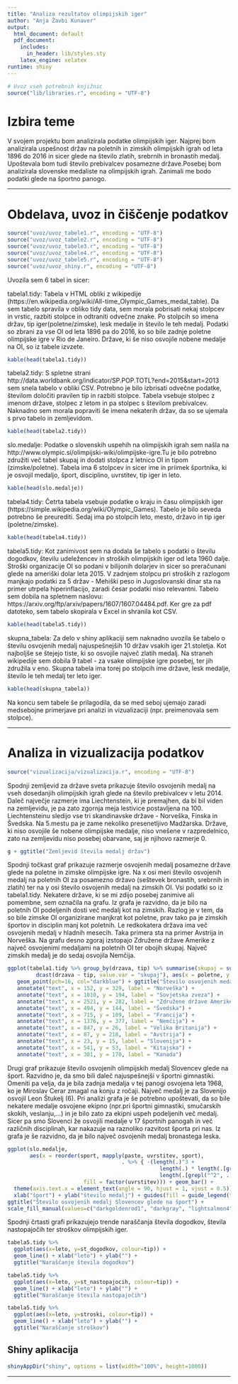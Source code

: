 ```yaml
---
title: "Analiza rezultatov olimpijskih iger"
author: "Anja Žavbi Kunaver"
output:
  html_document: default
  pdf_document:
    includes:
      in_header: lib/styles.sty
    latex_engine: xelatex
runtime: shiny
---
```


```r
# Uvoz vseh potrebnih knjižnic
source("lib/libraries.r", encoding = "UTF-8")
```

# Izbira teme

V svojem projektu bom analizirala podatke olimpijskih iger. Najprej bom analizirala uspešnost držav na poletnih in zimskih olimpijskih igrah od leta 1896 do 2016 in sicer glede na število zlatih, srebrnih in bronastih medalj. Upoštevala bom tudi število prebivalcev posamezne države.Posebej bom analizirala slovenske medaliste na olimpijskih igrah. Zanimali me bodo podatki glede na športno panogo.

***

# Obdelava, uvoz in čiščenje podatkov

```r
source("uvoz/uvoz_tabele1.r", encoding = "UTF-8")
source("uvoz/uvoz_tabele2.r", encoding = "UTF-8")
source("uvoz/uvoz_tabele3.r", encoding = "UTF-8")
source("uvoz/uvoz_tabele4.r", encoding = "UTF-8")
source("uvoz/uvoz_tabele5.r", encoding = "UTF-8")
source("uvoz/uvoz_shiny.r", encoding = "UTF-8")
```

Uvozila sem 6 tabel in sicer:

tabela1.tidy: Tabela v HTML obliki z wikipedije (https://en.wikipedia.org/wiki/All-time_Olympic_Games_medal_table).
Da sem tabelo spravila v obliko tidy data, sem morala pobrisati nekaj stolpcev in vrstic, razbiti stolpce in odtraniti odvečne znake. Po stolpcih so imena držav, tip iger(poletne/zimske), lesk medalje in število le teh medalj. Podatki so zbrani za vse OI od leta 1896 pa do 2016, ko so bile zadnje poletne olimpijske igre v Rio de Janeiro. Države, ki še niso osvojile nobene medalje na OI, so iz tabele izvzete.

```r
kable(head(tabela1.tidy))
```

tabela2.tidy: S spletne strani http://data.worldbank.org/indicator/SP.POP.TOTL?end=2015&start=2013 sem snela tabelo v obliki CSV. Potrebno je bilo izbrisati odvečne podatke, številom določiti pravilen tip in razbiti stolpce. Tabela vsebuje stolpec z imenom države, stolpec z letom in pa stolpec s številom prebivalcev. Naknadno sem morala popraviti še imena nekaterih držav, da so se ujemala s prvo tabelo in zemljevidom.

```r
kable(head(tabela2.tidy))
```

slo.medalje: Podatke o slovenskih uspehih na olimpijskih igrah sem našla na http://www.olympic.si/olimpijski-wiki/olimpijske-igre.Tu je bilo potrebno združiti več tabel skupaj in dodati stolpca z letnico OI in tipom (zimske/poletne). Tabela ima 6 stolpcev in sicer ime in priimek športnika, ki je osvojil medaljo, šport, disciplino, uvrstitev, tip iger in leto.

```r
kable(head(slo.medalje))
```

tabela4.tidy: Četrta tabela vsebuje podatke o kraju in času olimpijskih iger (https://simple.wikipedia.org/wiki/Olympic_Games).
Tabelo je bilo seveda potrebno še preurediti. Sedaj ima po stolpcih leto, mesto, državo in tip iger (poletne/zimske).

```r
kable(head(tabela4.tidy))
```

tabela5.tidy: Kot zanimivost sem na dodala še tabelo s podatki o številu dogodkov, številu udeležencev in stroških olimpijskih iger od leta 1960 dalje. Stroški organizacije OI so podani v bilijonih dolarjev in sicer so preračunani glede na ameriški dolar leta 2015. V zadnjem stolpcu pri stroških z razlogom manjkajo podatki za 5 držav - Mehiški peso in Jugoslovanski dinar sta na primer utrpela hiperinflacijo, zaradi česar podatki niso relevantni.
Tabelo sem dobila na spletnem naslovu: https://arxiv.org/ftp/arxiv/papers/1607/1607.04484.pdf. Ker gre za pdf datoteko, sem tabelo skopirala v Excel in shranila kot CSV.

```r
kable(head(tabela5.tidy))
```

skupna_tabela: Za delo v shiny aplikaciji sem naknadno uvozila še tabelo o številu osvojenih medalj najuspešnejših 10 držav vsakih iger 21.stoletja. Kot najboljše se štejejo tiste, ki so osvojile največ zlatih medalj. Na straneh wikipedije sem dobila 9 tabel - za vsake olimpijske igre posebej, ter jih združila v eno. Skupna tabela ima torej po stolpcih ime države, lesk medalje, število le teh medalj ter leto iger.

```r
kable(head(skupna_tabela))
```

Na koncu sem tabele še prilagodila, da se med seboj ujemajo zaradi medsebojne primerjave pri analizi in vizualizaciji (npr. preimenovala sem stolpce).

***
# Analiza in vizualizacija podatkov

```r
source("vizualizacija/vizualizacija.r", encoding = "UTF-8")
```

Spodnji zemljevid za države sveta prikazuje število osvojenih medalj na vseh dosedanjih olimpijskih igrah glede na število prebivalcev v letu 2014.
Daleč največje razmerje ima Liechtenstein, ki je premajhen, da bi bil viden na zemljevidu, je pa zato zgornja meja lestivice postavljena na 100. Liechtensteinu sledijo vse tri skandinavske države - Norveška, Finska in Švedska. Na 5.mestu pa je zame nekoliko presenetljivo Madžarska.
Države, ki niso osvojile še nobene olimpijske medalje, niso vnešene v razpredelnico, zato na zemljevidu niso posebej obarvane, saj je njihovo razmerje 0.

```r
g + ggtitle("Zemljevid števila medalj držav")
```

Spodnji točkast graf prikazuje razmerje osvojenih medalj posamezne države glede na poletne in zimske olimpijske igre. Na x osi meri število osvojenih medalj na poletnih OI za posamezno državo (seštevek bronastih, srebrnih in zlatih) ter na y osi število osvojenih medalj na zimskih OI. Vsi podatki so iz tabela1.tidy. Nekatere države, ki se mi zdijo posebej zanimive ali pomembne, sem označila na grafu.
Iz grafa je razvidno, da je bilo na poletnih OI podeljenih dosti več medalj kot na zimskih. Razlog je v tem, da so bile zimske OI organizirane manjkrat kot poletne, prav tako pa je zimskih športov in disciplin manj kot poletnih. Le redkokatera država ima več osvojenih medalj v hladnih mesecih. Taka primera sta na primer Avstrija in Norveška.
Na grafu desno zgoraj izstopajo Združene države Amerike z največ osvojenimi medaljami na poletnih OI ter obojih skupaj. Največ zimskih medalj je do sedaj osvojila Nemčija.

```r
ggplot(tabela1.tidy %>% group_by(drzava, tip) %>% summarise(skupaj = sum(stevilo)) %>%
         dcast(drzava ~ tip, value.var = "skupaj"), aes(x = poletne, y = zimske)) +
   geom_point(pch=16, col="darkblue") + ggtitle("Število osvojenih medalj posamezne države") +
   annotate("text", x = 152, y = 329, label = "Norveška") +
   annotate("text", x = 1010, y = 194, label = "Sovjetska zveza") +
   annotate("text", x = 2521, y = 282, label = "Združene države Amerike") +
   annotate("text", x = 494, y = 144, label = "Švedska") +
   annotate("text", x = 715, y = 109, label = "Francija") +
   annotate("text", x = 1376, y = 377, label = "Nemčija") +
   annotate("text", x = 847, y = 26, label = "Velika Britanija") +
   annotate("text", x = 87, y = 218, label = "Avstrija") +
   annotate("text", x = 23, y = 15, label = "Slovenija") +
   annotate("text", x = 541, y = 53, label = "Kitajska") +
   annotate("text", x = 301, y = 170, label = "Kanada")
```

Drugi graf prikazuje število osvojenih olimpijskih medalj Slovencev glede na šport. Razvidno je, da smo bili daleč najuspešnejši v športni gimnastiki. Omeniti pa velja, da je bila zadnja medalja v tej panogi osvojena leta 1968, ko je Miroslav Cerar zmagal na konju z ročaji. Največ medalj je za Slovenijo osvojil Leon Štukelj (6).
Pri analizi grafa je še potrebno upoštevati, da so bile nekatere medalje osvojene ekipno (npr.pri športni gimnastiki, smučarskih skokih, veslanju,...) in je bilo zato za ekipni uspeh podeljenih več medalj.
Sicer pa smo Slovenci že osvojili medalje v 17 športnih panogah in več različnih disciplinah, kar nakazuje na raznoliko razvitost športa pri nas. Iz grafa je še razvidno, da je bilo največ osvojenih medalj bronastega leska.

```r
ggplot(slo.medalje,
       aes(x = reorder(sport, mapply(paste, uvrstitev, sport),
                                    . %>% { -(length(.)^3 +
                                                length(.) * length(.[grepl("^1", .)]) +
                                                length(.[grepl("^2", .)])) }),
                        fill = factor(uvrstitev))) + geom_bar() +
  theme(axis.text.x = element_text(angle = 90, hjust = 1, vjust = 0.5)) +
  xlab("šport") + ylab("število medalj") + guides(fill = guide_legend(title = "Uvrstitev")) +
ggtitle("Število osvojenih medalj Slovencev glede na šport") +
scale_fill_manual(values=c("darkgoldenrod1", "darkgray", "lightsalmon4"))
```

Spodnji črtasti grafi prikazujejo trende naraščanja števila dogodkov, števila nastopajočih ter stroškov olimpijskih iger.

```r
tabela5.tidy %>%
  ggplot(aes(x=leto, y=st_dogodkov, colour=tip)) +
  geom_line() + xlab("leto") + ylab("") +
  ggtitle("Naraščanje števila dogodkov")
```

```r
tabela5.tidy %>%
  ggplot(aes(x=leto, y=st_nastopajocih, colour=tip)) +
  geom_line() + xlab("leto") + ylab("") +
  ggtitle("Naraščanje števila nastopajočih")
```

```r
tabela5.tidy %>%
  ggplot(aes(x=leto, y=stroski, colour=tip)) +
  geom_line() + xlab("leto") + ylab("") +
  ggtitle("Naraščanje stroškov")
```

## Shiny aplikacija

```r
shinyAppDir("shiny", options = list(width="100%", height=1000))
```

***
